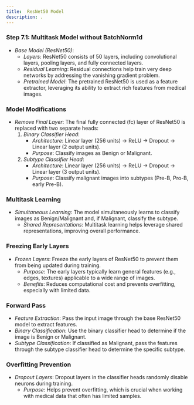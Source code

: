 ```yaml
---
title:  ResNet50 Model
description: .
---
```


### Step 7.1: Multitask Model without BatchNorm1d
- *Base Model (ResNet50)*:
  - *Layers*: ResNet50 consists of 50 layers, including convolutional layers, pooling layers, and fully connected layers.
  - *Residual Learning*: Residual connections help train very deep networks by addressing the vanishing gradient problem.
  - *Pretrained Model*: The pretrained ResNet50 is used as a feature extractor, leveraging its ability to extract rich features from medical images.

### Model Modifications
- *Remove Final Layer*: The final fully connected (fc) layer of ResNet50 is replaced with two separate heads:
  1. *Binary Classifier Head*:
     - *Architecture*: Linear layer (256 units) -> ReLU -> Dropout -> Linear layer (2 output units).
     - *Purpose*: Classify images as Benign or Malignant.
  2. *Subtype Classifier Head*:
     - *Architecture*: Linear layer (256 units) -> ReLU -> Dropout -> Linear layer (3 output units).
     - *Purpose*: Classify malignant images into subtypes (Pre-B, Pro-B, early Pre-B).

### Multitask Learning
- *Simultaneous Learning*: The model simultaneously learns to classify images as Benign/Malignant and, if Malignant, classify the subtype.
  - *Shared Representations*: Multitask learning helps leverage shared representations, improving overall performance.

### Freezing Early Layers
- *Frozen Layers*: Freeze the early layers of ResNet50 to prevent them from being updated during training.
  - *Purpose*: The early layers typically learn general features (e.g., edges, textures) applicable to a wide range of images.
  - *Benefits*: Reduces computational cost and prevents overfitting, especially with limited data.

### Forward Pass
- *Feature Extraction*: Pass the input image through the base ResNet50 model to extract features.
- *Binary Classification*: Use the binary classifier head to determine if the image is Benign or Malignant.
- *Subtype Classification*: If classified as Malignant, pass the features through the subtype classifier head to determine the specific subtype.

### Overfitting Prevention
- *Dropout Layers*: Dropout layers in the classifier heads randomly disable neurons during training.
  - *Purpose*: Helps prevent overfitting, which is crucial when working with medical data that often has limited samples.